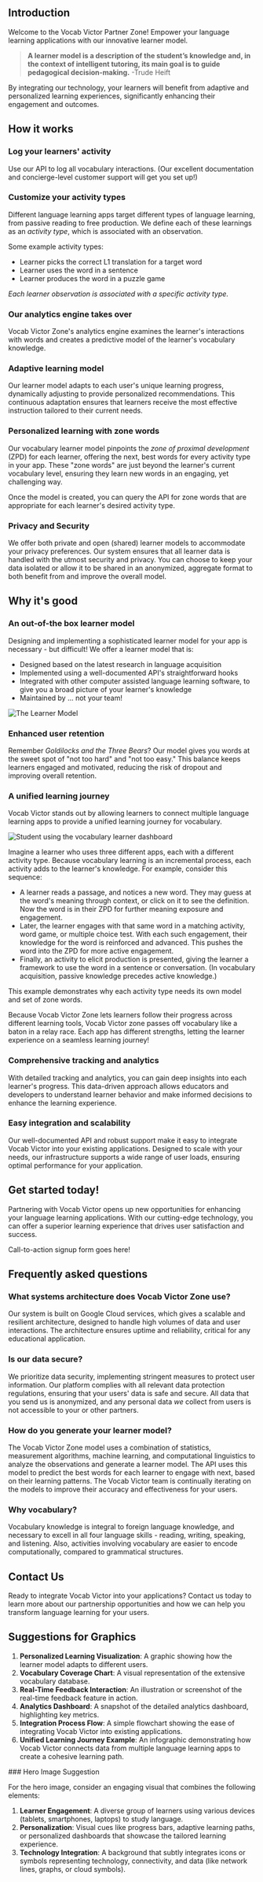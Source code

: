 ## Introduction

Welcome to the Vocab Victor Partner Zone! Empower your language learning applications with our innovative learner model. 
> **A learner model is a description of the student’s knowledge and, in the context of intelligent tutoring, its main goal is to guide pedagogical decision-making.** -Trude Heift 

By integrating our technology, your learners will benefit from adaptive and personalized learning experiences, significantly enhancing their engagement and outcomes.

## How it works

### Log your learners' activity

Use our API to log all vocabulary interactions. (Our excellent documentation and concierge-level customer support will get you set up!)

### Customize your activity types

Different language learning apps target different types of language learning, from passive reading to free production. We define each of these learnings as an *activity type*, which is associated with an observation.

Some example activity types: 
- Learner picks the correct L1 translation for a target word
- Learner uses the word in a sentence
- Learner produces the word in a puzzle game

*Each learner observation is associated with a specific activity type.*

### Our analytics engine takes over

Vocab Victor Zone's analytics engine examines the learner's interactions with words and creates a predictive model of the learner's vocabulary knowledge. 

### Adaptive learning model

Our learner model adapts to each user's unique learning progress, dynamically adjusting to provide personalized recommendations. This continuous adaptation ensures that learners receive the most effective instruction tailored to their current needs.

### Personalized learning with zone words

Our vocabulary learner model pinpoints the *zone of proximal development* (ZPD) for each learner, offering the next, best words for every activity type in your app. These "zone words" are just beyond the learner's current vocabulary level, ensuring they learn new words in an engaging, yet challenging way.

Once the model is created, you can query the API for zone words that are appropriate for each learner's desired activity type.

### Privacy and Security

We offer both private and open (shared) learner models to accommodate your privacy preferences. Our system ensures that all learner data is handled with the utmost security and privacy. You can choose to keep your data isolated or allow it to be shared in an anonymized, aggregate format to both benefit from and improve the overall model.

## Why it's good

### An out-of-the box learner model

Designing and implementing a sophisticated learner model for your app is necessary - but difficult! We offer a learner model that is:

- Designed based on the latest research in language acquisition
- Implemented using a well-documented API's straightforward hooks
- Integrated with other computer assisted language learning software, to give you a broad picture of your learner's knowledge
- Maintained by ... not your team!

![The Learner Model](../images/learner-model.jpg)

### Enhanced user retention

Remember *Goldilocks and the Three Bears*? Our model gives you words at the sweet spot of "not too hard" and "not too easy." This balance keeps learners engaged and motivated, reducing the risk of dropout and improving overall retention.


### A unified learning journey

Vocab Victor stands out by allowing learners to connect multiple language learning apps to provide a unified learning journey for vocabulary. 

![Student using the vocabulary learner dashboard](../images/learner-dashboard.jpg)

Imagine a learner who uses three different apps, each with a different activity type. Because vocabulary learning is an incremental process, each activity adds to the learner's knowledge. For example, consider this sequence:

- A learner reads a passage, and notices a new word. They may guess at the word's meaning through context, or click on it to see the definition. Now the word is in their ZPD for further meaning exposure and engagement.
- Later, the learner engages with that same word in a matching activity, word game, or multiple choice test. With each such engagement, their knowledge for the word is reinforced and advanced. This pushes the word into the ZPD for more active engagement.
- Finally, an activity to elicit production is presented, giving the learner a framework to use the word in a sentence or conversation. (In vocabulary acquisition, passive knowledge precedes active knowledge.) 

<Info>
This example demonstrates why each activity type needs its own model and set of zone words.
</Info>

Because Vocab Victor Zone lets learners follow their progress across different learning tools, Vocab Victor zone passes off vocabulary like a baton in a relay race. Each app has different strengths, letting the learner experience on a seamless learning journey!

### Comprehensive tracking and analytics

With detailed tracking and analytics, you can gain deep insights into each learner's progress. This data-driven approach allows educators and developers to understand learner behavior and make informed decisions to enhance the learning experience.

### Easy integration and scalability

Our well-documented API and robust support make it easy to integrate Vocab Victor into your existing applications. Designed to scale with your needs, our infrastructure supports a wide range of user loads, ensuring optimal performance for your application.

## Get started today!

Partnering with Vocab Victor opens up new opportunities for enhancing your language learning applications. With our cutting-edge technology, you can offer a superior learning experience that drives user satisfaction and success.

<Note>
Call-to-action signup form goes here!
</Note>

## Frequently asked questions

### What systems architecture does Vocab Victor Zone use?

Our system is built on Google Cloud services, which gives a scalable and resilient architecture, designed to handle high volumes of data and user interactions. The architecture ensures uptime and reliability, critical for any educational application.

### Is our data secure?

We prioritize data security, implementing stringent measures to protect user information. Our platform complies with all relevant data protection regulations, ensuring that your users' data is safe and secure. All data that you send us is anonymized, and any personal data *we* collect from users is not accessible to your or other partners.

### How do you generate your learner model?

The Vocab Victor Zone model uses a combination of statistics, measurement algorithms, machine learning, and computational linguistics to analyze the observations and generate a learner model. The API uses this model to predict the best words for each learner to engage with next, based on their learning patterns. The Vocab Victor team is continually iterating on the models to improve their accuracy and effectiveness for your users.

### Why vocabulary?

Vocabulary knowledge is integral to foreign language knowledge, and necessary to excell in all four language skills - reading, writing, speaking, and listening. Also, activities involving vocabulary are easier to encode computationally, compared to grammatical structures.

## Contact Us

Ready to integrate Vocab Victor into your applications? Contact us today to learn more about our partnership opportunities and how we can help you transform language learning for your users.

## Suggestions for Graphics

1. **Personalized Learning Visualization**: A graphic showing how the learner model adapts to different users.
2. **Vocabulary Coverage Chart**: A visual representation of the extensive vocabulary database.
3. **Real-Time Feedback Interaction**: An illustration or screenshot of the real-time feedback feature in action.
4. **Analytics Dashboard**: A snapshot of the detailed analytics dashboard, highlighting key metrics.
5. **Integration Process Flow**: A simple flowchart showing the ease of integrating Vocab Victor into existing applications.
6. **Unified Learning Journey Example**: An infographic demonstrating how Vocab Victor connects data from multiple language learning apps to create a cohesive learning path.

<Note>
### Hero Image Suggestion

For the hero image, consider an engaging visual that combines the following elements:

1. **Learner Engagement**: A diverse group of learners using various devices (tablets, smartphones, laptops) to study language.
2. **Personalization**: Visual cues like progress bars, adaptive learning paths, or personalized dashboards that showcase the tailored learning experience.
3. **Technology Integration**: A background that subtly integrates icons or symbols representing technology, connectivity, and data (like network lines, graphs, or cloud symbols).
</Note>
